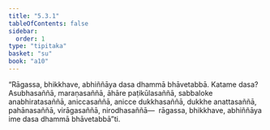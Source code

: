 ```yaml
---
title: "5.3.1"
tableOfContents: false
sidebar:
  order: 1
type: "tipitaka"
basket: "su"
book: "a10"
---
```



<DynamicBreadcrumb />

<Division number="237" book="a10" bookNo="17" page="512">

<Paragraph number="1527" book="a10">
“Rāgassa, bhikkhave, abhiññāya dasa dhammā bhāvetabbā. Katame dasa? Asubhasaññā, maraṇasaññā, āhāre paṭikūlasaññā, sabbaloke anabhiratasaññā, aniccasaññā, anicce dukkhasaññā, dukkhe anattasaññā, pahānasaññā, virāgasaññā, nirodhasaññā—  rāgassa, bhikkhave, abhiññāya ime dasa dhammā bhāvetabbā”ti.
</Paragraph>
</Division>